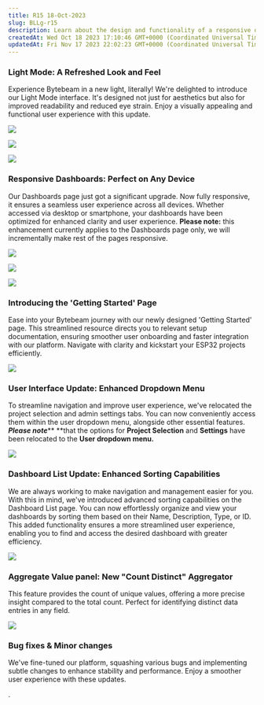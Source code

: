 ```yaml
---
title: R15 18-Oct-2023
slug: BLLg-r15
description: Learn about the design and functionality of a responsive dashboard page in this comprehensive document. Discover the benefits of a light mode, explore sorting options for the dashboard list, and find out how to create an engaging "Get started" page. Enhan
createdAt: Wed Oct 18 2023 17:10:46 GMT+0000 (Coordinated Universal Time)
updatedAt: Fri Nov 17 2023 22:02:23 GMT+0000 (Coordinated Universal Time)
---
```


### **Light Mode: A Refreshed Look and Feel**

Experience Bytebeam in a new light, literally! We're delighted to introduce our Light Mode interface. It's designed not just for aesthetics but also for improved readability and reduced eye strain. Enjoy a visually appealing and functional user experience with this update.

![](/assets/EPTlxP6n74tzeNisPXYgC_lightdashboard.png)

![](/assets/11djxFVdC7os55aViM4B4_lightdevices.png)

![](/assets/0L339kht3KY4VEO4zw2KN_lightactions.png)

### **Responsive Dashboards: Perfect on Any Device**

Our Dashboards page just got a significant upgrade. Now fully responsive, it ensures a seamless user experience across all devices. Whether accessed via desktop or smartphone, your dashboards have been optimized for enhanced clarity and user experience. **Please note:** this enhancement currently applies to the Dashboards page only, we will incrementally make rest of the pages responsive.

![](/assets/lTKioCBn7Jbmr6S_vcEdI_screenshot20231019-070034.png)

![](/assets/TRtQ9v5IMG-hc34W3iUAy_screenshot20231019-065647.png)

![](/assets/MIthj4Z5nMo0XE4wVrYiW_responsive.png)

### **Introducing the 'Getting Started' Page**

Ease into your Bytebeam journey with our newly designed 'Getting Started' page. This streamlined resource directs you to relevant setup documentation, ensuring smoother user onboarding and faster integration with our platform. Navigate with clarity and kickstart your ESP32 projects efficiently.

![](/assets/CVagkZUkO8ioHqIRAITkE_getstarted.png)

### **User Interface Update: Enhanced Dropdown Menu**

To streamline navigation and improve user experience, we've relocated the project selection and admin settings tabs. You can now conveniently access them within the user dropdown menu, alongside other essential features.&#x20;
***Please note***** **that the options for **Project Selection** and **Settings** have been relocated to the **User dropdown menu.**

![](/assets/0W1nU9belUN9_6sQNrHLB_screenshot-2023-10-19-at-73758-am.png)

### **Dashboard List Update: Enhanced Sorting Capabilities**

We are always working to make navigation and management easier for you. With this in mind, we've introduced advanced sorting capabilities on the Dashboard List page. You can now effortlessly organize and view your dashboards by sorting them based on their Name, Description, Type, or ID. This added functionality ensures a more streamlined user experience, enabling you to find and access the desired dashboard with greater efficiency.

![](/assets/IXuSbig84wZ8LnXA1Oa_l_screenshot-2023-10-19-at-82428-am.png)

### **Aggregate Value panel: New "Count Distinct" Aggregator**

This feature provides the count of unique values, offering a more precise insight compared to the total count. Perfect for identifying distinct data entries in any field.

![](/assets/4CkHCm4jFxz6xjeOV9RV-_screenshot-2023-10-19-at-84141-am.png)

### Bug fixes & Minor changes

We've fine-tuned our platform, squashing various bugs and implementing subtle changes to enhance stability and performance. Enjoy a smoother user experience with these updates.

.

